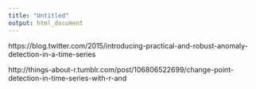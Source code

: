 ```yaml
---
title: "Untitled"
output: html_document
---
```


https://blog.twitter.com/2015/introducing-practical-and-robust-anomaly-detection-in-a-time-series

http://things-about-r.tumblr.com/post/106806522699/change-point-detection-in-time-series-with-r-and